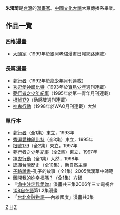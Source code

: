 {{漫畫}}
'''朱鴻琦'''是[[台灣|台灣]]的[[漫畫家|漫畫家]]。[[中國文化大學|中國文化大學]]大眾傳播系畢業。

== 作品一覽 ==
=== 四格漫畫  ===
*[[大頭家|大頭家]]（1999年於銀河老貓漫畫日報網路連載）
=== 長篇漫畫 ===
*[[夢行者|夢行者]]（1992年於[[龍少年|龍少年]]月刊連載）
*[[秀逗愛神邱比特|秀逗愛神邱比特]]（1993年於[[寶島少年|寶島少年]]週刊連載）
*[[夢行者之少年紀事|夢行者之少年紀事]]（1995年於第一青年月刊連載）
*[[根號179|根號179]]（動感雙週刊連載）
*[[神鬼行動|神鬼行動]]（1998年於WAO月刊連載）大然
=== 單行本 ===
*[[夢行者|夢行者]]（全1集）東立，1993年 
*[[秀逗愛神邱比特|秀逗愛神邱比特]]（全3集）東立，1995年 
*[[根號179|根號179]]（全2集）東立，1997年 
*[[夢行者之少年紀事|夢行者之少年紀事]]（全2集）東立，1997年 
*[[神鬼行動|神鬼行動]]（全1集）大然，1998年 
*[[認識台灣歷史|認識台灣歷史]]（全10集），新自然主義
*[[子路說書|子路說書]]-孔子的故事（全1集）2005武漢華中師範
*[[離開我的妳幸福嗎？|離開我的妳幸福嗎？]]（全1集）方智
*『[[命中注定我愛妳|命中注定我愛妳]]』漫畫共三集2006年三立電視台
*[[108自在語|108自在語]]第1.2集漫畫
*「[[台北金融物語|台北金融物語]]──內線國度」漫畫共3集

[[Category:臺灣漫畫家|Z]]
[[Category:朱姓|H]]
[[Category:中國文化大學校友|Z]]